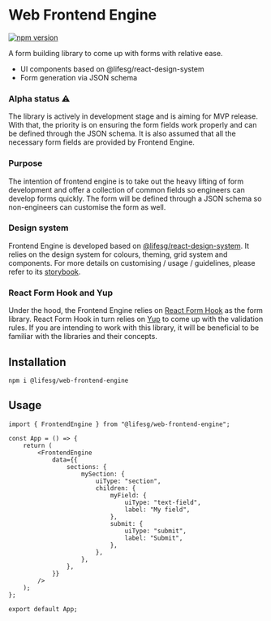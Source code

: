 
<Meta title="Introduction/Getting Started" />

# Web Frontend Engine

[![npm version](https://img.shields.io/npm/v/@lifesg/web-frontend-engine.svg?style=flat)](https://www.npmjs.com/package/@lifesg/web-frontend-engine)

A form building library to come up with forms with relative ease.

-   UI components based on @lifesg/react-design-system
-   Form generation via JSON schema

### Alpha status ⚠️

The library is actively in development stage and is aiming for MVP release. With that, the priority is on ensuring the form fields work properly and can be defined through the JSON schema. It is also assumed that all the necessary form fields are provided by Frontend Engine.

### Purpose

The intention of frontend engine is to take out the heavy lifting of form development and offer a collection of common fields so engineers can develop forms quickly. The form will be defined through a JSON schema so non-engineers can customise the form as well.

### Design system

Frontend Engine is developed based on [@lifesg/react-design-system](https://bitbucket.ship.gov.sg/projects/PUSH/repos/@lifesg/react-design-system/browse). It relies on the design system for colours, theming, grid system and components. For more details on customising / usage / guidelines, please refer to its [storybook](https://www.dev.lifesg.io/storybook/lifesg/index.html?path=/story/introduction-getting-started--page).

### React Form Hook and Yup

Under the hood, the Frontend Engine relies on [React Form Hook](https://react-hook-form.com/) as the form library. React Form Hook in turn relies on [Yup](https://github.com/jquense/yup) to come up with the validation rules. If you are intending to work with this library, it will be beneficial to be familiar with the libraries and their concepts.

## Installation

`npm i @lifesg/web-frontend-engine`

## Usage

```tsx
import { FrontendEngine } from "@lifesg/web-frontend-engine";

const App = () => {
	return (
		<FrontendEngine
			data={{
				sections: {
					mySection: {
						uiType: "section",
						children: {
							myField: {
								uiType: "text-field",
								label: "My field",
							},
							submit: {
								uiType: "submit",
								label: "Submit",
							},
						},
					},
				},
			}}
		/>
	);
};

export default App;
```
